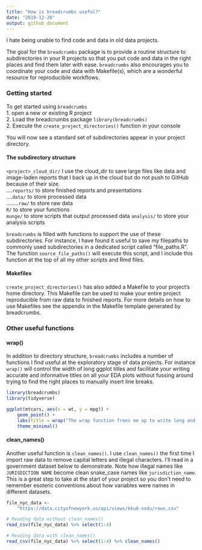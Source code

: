 ```yaml
---
title: "How is breadcrumbs useful?"
date: "2019-12-20"
output: github_document
---
```


I hate being unable to find code and data in old data projects. 

The goal for the `breadcrumbs` package is to provide a routine structure to subdirectories in your R projects so that you put code and data in the right places and find them later with ease. `breadcrumbs` also encourages you to coordinate your code and data with Makefile(s), which are a wonderful resource for reproducibile workflows.  

### Getting started
To get started using `breadcrumbs`  
1. open a new or existing R project   
2. Load the breadcrumbs package `library(breadcrumbs)`  
2. Execute the `create_project_directories()` function in your console  

You will now see a standard set of subdirectories appear in your project directory. 

#### The subdirectory structure
  `<project>_cloud_dir/` I use the cloud_dir to save large files like data and image-laden reports that I back up in the cloud but do not push to GitHub because of their size.    
  ....`reports/` to store finished reports and presentations   
	....`data/` to store processed data  
	........`raw/` to store raw data  
	`R/` to store your functions  
  `munge/` to store scripts that output processed data
  `analysis/` to store your analysis scripts  

`breadcrumbs` is filled with functions to support the use of these subdirectories. For instance, I have found it useful to save my filepaths to commonly used subdirectories in a dedicated script called "file_paths.R". The function `source_file_paths()` will execute this script, and I include this function at the top of all my other scripts and Rmd files. 

#### Makefiles
`create_project_directories()` has also added a Makefile to your project's home directory. This Makefile can be used to make your entire project reproducible from raw data to finished reports. For more details on how to use Makefiles see the appendix in the Makefile template generated by breadcrumbs. 

### Other useful functions
#### wrap()
In addition to directory structure, `breadcrumbs` includes a number of functions I find useful at the exploratory stage of data projects. For instance `wrap()` will control the width of long ggplot titles and facilitate your writing accurate and informative titles on all your EDA plots without fussing around trying to find the right places to manually insert line breaks. 
```r
library(breadcrumbs)
library(tidyverse)

ggplot(mtcars, aes(x = wt, y = mpg)) + 
	geom_point() + 
	labs(title = wrap("The wrap function frees me up to write long and informative titles on my plots without having to troubleshoot the placement of linebreaks. This is useful since I often forget what I once found useful about a plot.", 80)) + 
	theme_minimal()
```

#### clean_names()
Another useful function is `clean_names()`. I use `clean_names()` the first time I import raw data to remove capital letters and illegal characters. I'll read in a government dataset below to demonstrate. Note how illegal names like `JURISDICTION NAME` become clean snake_case names like `jurisdiction_name`. This is a great step to take at the start of your project so you don't need to remember esoteric conventions about how variables were names in different datasets. 
```r
file_nyc_data <- 
    "https://data.cityofnewyork.us/api/views/kku6-nxdu/rows.csv"

# Reading data without clean_names()
read_csv(file_nyc_data) %>% select(1:4)
```

```r
# Reading data with clean_names()
read_csv(file_nyc_data) %>% select(1:4) %>% clean_names()
```


